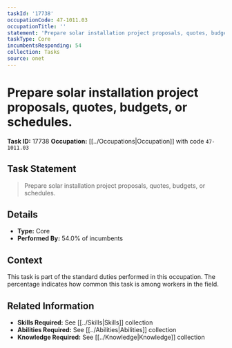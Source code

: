 ```yaml
---
taskId: '17738'
occupationCode: 47-1011.03
occupationTitle: ''
statement: 'Prepare solar installation project proposals, quotes, budgets, or schedules.'
taskType: Core
incumbentsResponding: 54
collection: Tasks
source: onet
---
```

# Prepare solar installation project proposals, quotes, budgets, or schedules.

**Task ID:** 17738
**Occupation:** [[../Occupations|Occupation]] with code `47-1011.03`

## Task Statement

> Prepare solar installation project proposals, quotes, budgets, or schedules.

## Details

- **Type:** Core
- **Performed By:** 54.0% of incumbents

## Context

This task is part of the standard duties performed in this occupation. The percentage indicates how common this task is among workers in the field.

## Related Information

- **Skills Required:** See [[../Skills|Skills]] collection
- **Abilities Required:** See [[../Abilities|Abilities]] collection
- **Knowledge Required:** See [[../Knowledge|Knowledge]] collection
